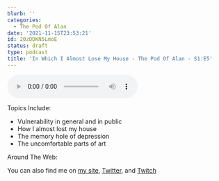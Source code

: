 ```yaml
---
blurb: ''
categories:
  - The Pod Of Alan
date: '2021-11-15T23:53:21'
id: 20zDDKN5LmoE
status: draft
type: podcast
title: 'In Which I Almost Lose My House - The Pod Of Alan - S1:E5'
---
```


<audio controls><source src="" type="audio/mpeg" />Unfortunately, your browser does not support embedding the podcast.</audio>

Topics Include:

- Vulnerability in general and in public 
- How I almost lost my house
- The memory hole of depression
- The uncomfortable parts of art

Around The Web:

You can also find me on [my site](https://www.alanwsmith.com), [Twitter](https://twitter.com/TheIdOfAlan), and [Twitch](https://www.twitch.tv/theidofalan)


